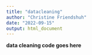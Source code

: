 ```yaml
---
title: "datacleaning"
author: "Christine Friendshuh"
date: "2022-09-15"
output: html_document
---
```


**data cleaning code goes here**